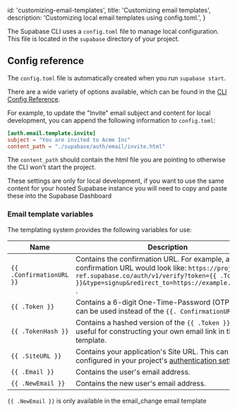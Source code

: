 
  id: 'customizing-email-templates',
  title: 'Customizing email templates',
  description: 'Customizing local email templates using config.toml.',
}

The Supabase CLI uses a `config.toml` file to manage local configuration. This file is located in the `supabase` directory of your project.

## Config reference

The `config.toml` file is automatically created when you run `supabase start`.

There are a wide variety of options available, which can be found in the [CLI Config Reference](/docs/reference/cli/config).

For example, to update the "Invite" email subject and content for local development, you can append the following information to `config.toml`:

```toml
[auth.email.template.invite]
subject = "You are invited to Acme Inc"
content_path = "./supabase/auth/email/invite.html"
```

The `content_path` should contain the html file you are pointing to otherwise the CLI won't start the project.

<Admonition type="note">

These settings are only for local development, if you want to use the same content for your hosted Supabase instance you will need to copy and paste these into the Supabase Dashboard

</Admonition>

### Email template variables

The templating system provides the following variables for use:

| Name                     | Description                                                                                                                                                                                                       |
| ------------------------ | ----------------------------------------------------------------------------------------------------------------------------------------------------------------------------------------------------------------- |
| `{{ .ConfirmationURL }}` | Contains the confirmation URL. For example, a signup confirmation URL would look like: `https://project-ref.supabase.co/auth/v1/verify?token={{ .TokenHash }}&type=signup&redirect_to=https://example.com/path` . |
| `{{ .Token }}`           | Contains a 6-digit One-Time-Password (OTP) that can be used instead of the `{{. ConfirmationURL }}` .                                                                                                             |
| `{{ .TokenHash }}`       | Contains a hashed version of the `{{ .Token }}`. This is useful for constructing your own email link in the email template.                                                                                       |
| `{{ .SiteURL }}`         | Contains your application's Site URL. This can be configured in your project's [authentication settings](https://supabase.com/dashboard/project/_/auth/url-configuration).                                        |
| `{{ .Email }}`           | Contains the user's email address.                                                                                                                                                                                |
| `{{ .NewEmail }}`        | Contains the new user's email address.                                                                                                                                                                            |

<Admonition type="note">

`{{ .NewEmail }}` is only available in the email_change email template

</Admonition>


